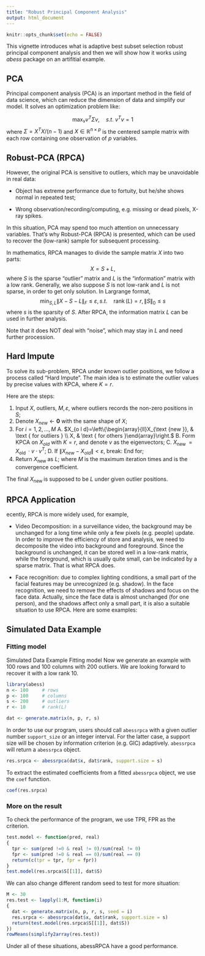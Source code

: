 ```yaml
---
title: "Robust Principal Component Analysis"
output: html_document
---
```


```r
knitr::opts_chunk$set(echo = FALSE)
```

This vignette introduces what is adaptive best subset selection robust principal component analysis and then we will show how it works using *abess* package on an artifitial example.

## PCA

Principal component analysis (PCA) is an important method in the field of data science, which can reduce the dimension of data and simplify our model. It solves an optimization problem like:

$$
\max_v v^T \Sigma v, \quad s.t.\  v^Tv=1
$$
where $\Sigma = X^TX/(n-1)$ and $X\in \mathbb{R}^{n\times p}$ is the centered sample matrix with each row containing one observation of $p$ variables.

## Robust-PCA (RPCA)
However, the original PCA is sensitive to outliers, which may be unavoidable in real data:

* Object has extreme performance due to fortuity, but he/she shows normal in repeated test;

* Wrong observation/recording/computing, e.g. missing or dead pixels, X-ray spikes.

In this situation, PCA may spend too much attention on unnecessary variables. That's why Robust-PCA (RPCA) is presented, which can be used to recover the (low-rank) sample for subsequent processing.

In mathematics, RPCA manages to divide the sample matrix $X$ into two parts:
$$
X=S+L,
$$
where $S$ is the sparse "outlier" matrix and $L$ is the "information" matrix with a low rank. Generally, we also suppose $S$ is not low-rank and $L$ is not sparse, in order to get only solution.
In Largrange format,
$$
\min _{S, L}\|X-S-L\|_{F} \leq \varepsilon, s . t . \quad \operatorname{rank}(L)=r,\|S\|_{0} \leq s
$$
where $s$ is the sparsity of $S$.
After RPCA, the information matrix $L$ can be used in further analysis.

Note that it does NOT deal with "noise", which may stay in $L$ and need further procession.

## Hard Impute

To solve its sub-problem, RPCA under known outlier positions, we follow a process called "Hard Impute". The main idea is to estimate the outlier values by precise values with KPCA, where $K=r$.

Here are the steps:

1. Input $X$, outliers, $M, \varepsilon$, where outliers records the non-zero positions in $S$;
2. Denote $X_{n e w} \leftarrow \mathbf{0}$ with the same shape of $X$;
3. For $i=1,2, \ldots, M$
A. $X_{o l d}=\left\{\begin{array}{ll}X_{\text {new }}, & \text { for outliers } \\ X, & \text { for others }\end{array}\right.$
B. Form KPCA on $X_{o l d}$ with $K=r$, and denote $v$ as the eigenvectors;
C. $X_{\text {new }}=X_{\text {old }} \cdot v \cdot v^{T}$;
D. If $\left\|X_{n e w}-X_{o l d}\right\|<\varepsilon$, break:
End for;
4. Return $X_{\text {new }}$ as $L$;
where $M$ is the maximum iteration times and  is the convergence coefficient.

The final $X_{\text {new }}$ is supposed to be $L$ under given outlier positions.

## RPCA Application

ecently, RPCA is more widely used, for example,

* Video Decomposition: in a surveillance video, the background may be unchanged for a long time while only a few pixels (e.g. people) update. In order to improve the efficiency of store and analysis, we need to decomposite the video into background and foreground. Since the background is unchanged, it can be stored well in a low-rank matrix, while the foreground, which is usually quite small, can be indicated by a sparse matrix. That is what RPCA does.

* Face recognition: due to complex lighting conditions, a small part of the facial features may be unrecognized (e.g. shadow). In the face recognition, we need to remove the effects of shadows and focus on the face data. Actually, since the face data is almost unchanged (for one person), and the shadows affect only a small part, it is also a suitable situation to use RPCA. Here are some examples:

## Simulated Data Example

### Fitting model

Simulated Data Example
Fitting model
Now we generate an example with 100 rows and 100 columns with 200 outliers. We are looking forward to recover it with a low rank 10.
```r
library(abess)
n <- 100     # rows
p <- 100     # columns
s <- 200     # outliers
r <- 10      # rank(L)

dat <- generate.matrix(n, p, r, s)
```

In order to use our program, users should call `abessrpca` with a given outlier number `support_size` or an integer interval. For the latter case, a support size will be chosen by information criterion (e.g. GIC) adaptively. `abessrpca` will return a `abessrpca` object.
```r
res.srpca <- abessrpca(dat$x, dat$rank, support.size = s)
```

To extract the estimated coefficients from a fitted `abessrpca` object, we use the `coef` function.
```r
coef(res.srpca)
```

### More on the result
To check the performance of the program, we use TPR, FPR as the criterion.

```r
test.model <- function(pred, real)
{
  tpr <- sum(pred !=0 & real != 0)/sum(real != 0)
  fpr <- sum(pred !=0 & real == 0)/sum(real == 0)
  return(c(tpr = tpr, fpr = fpr))
}
test.model(res.srpca$S[[1]], dat$S)
```
We can also change different random seed to test for more situation:
```r
M <- 30
res.test <- lapply(1:M, function(i)
{
  dat <- generate.matrix(n, p, r, s, seed = i)
  res.srpca <- abessrpca(dat$x, dat$rank, support.size = s)
  return(test.model(res.srpca$S[[1]], dat$S))
})
rowMeans(simplify2array(res.test))  
```

Under all of these situations, abessRPCA have a good performance.